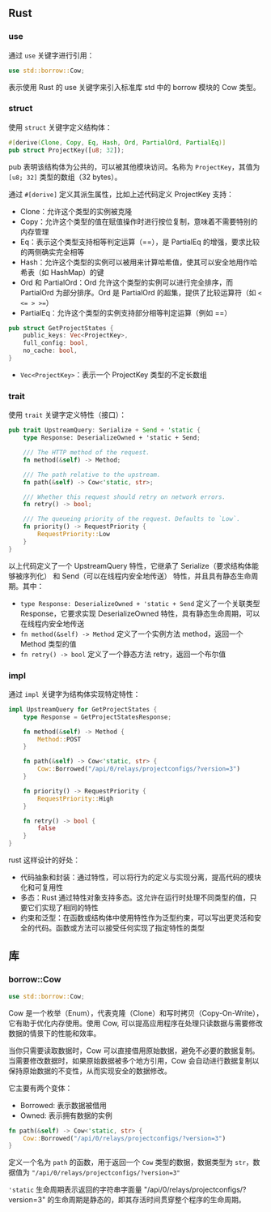 ## Rust

### use

通过 `use` 关键字进行引用：

```rust
use std::borrow::Cow;
```

表示使用 Rust 的 use 关键字来引入标准库 std 中的 borrow 模块的 Cow 类型。

### struct

使用 `struct` 关键字定义结构体：

```rust
#[derive(Clone, Copy, Eq, Hash, Ord, PartialOrd, PartialEq)]
pub struct ProjectKey([u8; 32]);
```

pub 表明该结构体为公共的，可以被其他模块访问。名称为 `ProjectKey`，其值为 `[u8; 32]` 类型的数组（32 bytes）。

通过 `#[derive]` 定义其派生属性，比如上述代码定义 ProjectKey 支持：

- Clone：允许这个类型的实例被克隆
- Copy：允许这个类型的值在赋值操作时进行按位复制，意味着不需要特别的内存管理
- Eq：表示这个类型支持相等判定运算（==），是 PartialEq 的增强，要求比较的两侧确实完全相等
- Hash：允许这个类型的实例可以被用来计算哈希值，使其可以安全地用作哈希表（如 HashMap）的键
- Ord 和 PartialOrd：Ord 允许这个类型的实例可以进行完全排序，而 PartialOrd 为部分排序。Ord 是 PartialOrd 的超集，提供了比较运算符（如 `< <= > >=`）
- PartialEq：允许这个类型的实例支持部分相等判定运算（例如 ==）

```rust
pub struct GetProjectStates {
    public_keys: Vec<ProjectKey>,
    full_config: bool,
    no_cache: bool,
}
```

- `Vec<ProjectKey>`：表示一个 ProjectKey 类型的不定长数组

### trait

使用 `trait` 关键字定义特性（接口）：

```rust
pub trait UpstreamQuery: Serialize + Send + 'static {
    type Response: DeserializeOwned + 'static + Send;

    /// The HTTP method of the request.
    fn method(&self) -> Method;

    /// The path relative to the upstream.
    fn path(&self) -> Cow<'static, str>;

    /// Whether this request should retry on network errors.
    fn retry() -> bool;

    /// The queueing priority of the request. Defaults to `Low`.
    fn priority() -> RequestPriority {
        RequestPriority::Low
    }
}
```

以上代码定义了一个 UpstreamQuery 特性，它继承了 Serialize（要求结构体能够被序列化） 和 Send（可以在线程内安全地传送） 特性，并且具有静态生命周期。其中：

- `type Response: DeserializeOwned + 'static + Send` 定义了一个关联类型 Response，它要求实现 DeserializeOwned 特性，具有静态生命周期，可以在线程内安全地传送
- `fn method(&self) -> Method` 定义了一个实例方法 method，返回一个 Method 类型的值
- `fn retry() -> bool` 定义了一个静态方法 retry，返回一个布尔值

### impl

通过 `impl` 关键字为结构体实现特定特性：

```rust
impl UpstreamQuery for GetProjectStates {
    type Response = GetProjectStatesResponse;

    fn method(&self) -> Method {
        Method::POST
    }

    fn path(&self) -> Cow<'static, str> {
        Cow::Borrowed("/api/0/relays/projectconfigs/?version=3")
    }

    fn priority() -> RequestPriority {
        RequestPriority::High
    }

    fn retry() -> bool {
        false
    }
}
```

rust 这样设计的好处：

- 代码抽象和封装：通过特性，可以将行为的定义与实现分离，提高代码的模块化和可复用性
- 多态：Rust 通过特性对象支持多态。这允许在运行时处理不同类型的值，只要它们实现了相同的特性
- 约束和泛型：在函数或结构体中使用特性作为泛型约束，可以写出更灵活和安全的代码。函数或方法可以接受任何实现了指定特性的类型

## 库

### borrow::Cow

```rust
use std::borrow::Cow;
```

Cow 是一个枚举（Enum），代表克隆（Clone）和写时拷贝（Copy-On-Write），它有助于优化内存使用。使用 Cow, 可以提高应用程序在处理只读数据与需要修改数据的情景下的性能和效率。

当你只需要读取数据时，Cow 可以直接借用原始数据，避免不必要的数据复制。
当需要修改数据时，如果原始数据被多个地方引用，Cow 会自动进行数据复制以保持原始数据的不变性，从而实现安全的数据修改。

它主要有两个变体：

- Borrowed: 表示数据被借用
- Owned: 表示拥有数据的实例

```rust
fn path(&self) -> Cow<'static, str> {
    Cow::Borrowed("/api/0/relays/projectconfigs/?version=3")
}
```

定义一个名为 `path` 的函数，用于返回一个 `Cow` 类型的数据，数据类型为 `str`，数据值为 `"/api/0/relays/projectconfigs/?version=3"`

`'static` 生命周期表示返回的字符串字面量 "/api/0/relays/projectconfigs/?version=3" 的生命周期是静态的，即其存活时间贯穿整个程序的生命周期。
